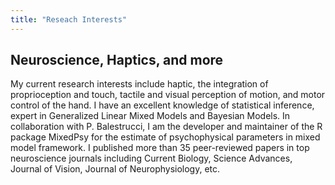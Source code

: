 ```yaml
---
title: "Reseach Interests"
---
```


## Neuroscience, Haptics, and more 

My current research interests include haptic, the integration of proprioception and touch, tactile and visual perception of motion, and motor control of the hand. I have an excellent knowledge of statistical inference, expert in Generalized Linear Mixed Models and Bayesian Models. In collaboration with P. Balestrucci, I am the developer and maintainer of the R package MixedPsy for the estimate of psychophysical parameters in mixed model framework. I published more than 35 peer-reviewed papers in top neuroscience journals including Current Biology, Science Advances, Journal of Vision, Journal of Neurophysiology, etc.




